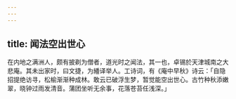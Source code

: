 ```yaml
---
---
---
```

title: 闻法空出世心
---



在内地之满洲人，颇有披剃为僧者，道光时之闻法，其一也，卓锡於天津城南之大悲庵。其未出家时，曰文捷，为繙译举人。工诗词，有《庵中早秋》诗云：「自隐招提绝访寻，松榆渐渐种成林。敢云已破浮生梦，暂觉能空出世心。古竹种秋添嫩翠，晓钟过雨发清音。蒲团坐听无余事，花落苍苔任浅深。」